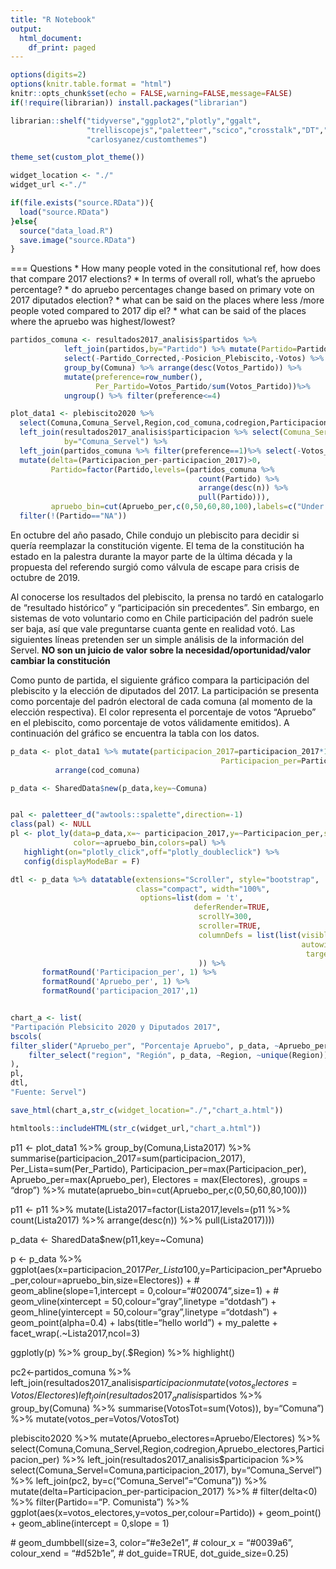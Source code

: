 ```yaml
---
title: "R Notebook"
output:
  html_document:
    df_print: paged
---
```

```r

options(digits=2)
options(knitr.table.format = "html") 
knitr::opts_chunk$set(echo = FALSE,warning=FALSE,message=FALSE)
if(!require(librarian)) install.packages("librarian")

librarian::shelf("tidyverse","ggplot2","plotly","ggalt",
                 "trelliscopejs","paletteer","scico","crosstalk","DT","htmltools",                
                 "carlosyanez/customthemes")                              #custom plot themes

theme_set(custom_plot_theme())

widget_location <- "./"
widget_url <-"./"
```


```r
if(file.exists("source.RData")){
  load("source.RData")
}else{
  source("data_load.R")
  save.image("source.RData")
}
```


=== Questions
* How many people voted in the consitutional ref, how does that compare 2017 elections?
* In terms of overall roll, what's the apruebo percentage?
* do apruebo percentages change based on primary vote on 2017 diputados election?
* what can be said on the places where less /more people voted compared to 2017 dip el?
* what can be said of the places where the apruebo was highest/lowest?


```r
partidos_comuna <- resultados2017_analisis$partidos %>% 
            left_join(partidos,by="Partido") %>% mutate(Partido=Partido_Corrected,Votos_Partido=Votos) %>%
            select(-Partido_Corrected,-Posicion_Plebiscito,-Votos) %>%
            group_by(Comuna) %>% arrange(desc(Votos_Partido)) %>%
            mutate(preference=row_number(),
                   Per_Partido=Votos_Partido/sum(Votos_Partido))%>% 
            ungroup() %>% filter(preference<=4)

plot_data1 <- plebiscito2020 %>% 
  select(Comuna,Comuna_Servel,Region,cod_comuna,codregion,Participacion_per,Apruebo_per,Electores) %>%
  left_join(resultados2017_analisis$participacion %>% select(Comuna_Servel=Comuna,participacion_2017),
            by="Comuna_Servel") %>%
  left_join(partidos_comuna %>% filter(preference==1)%>% select(-Votos_Partido), by=c("Comuna_Servel"="Comuna")) %>%
  mutate(delta=(Participacion_per-participacion_2017)>0,
         Partido=factor(Partido,levels=(partidos_comuna %>% 
                                          count(Partido) %>%
                                          arrange(desc(n)) %>%
                                          pull(Partido))),
         apruebo_bin=cut(Apruebo_per,c(0,50,60,80,100),labels=c("Under 50%","50%-60%","60-80%","80%-100%"))) %>%
  filter(!(Partido=="NA"))


```




En octubre del año pasado, Chile condujo un plebiscito para decidir si quería reemplazar la constitución vigente. El tema de la constitución ha estado en la palestra durante la mayor parte de la última década y la propuesta del referendo surgió como válvula de escape para crisis de octubre de 2019. 

Al conocerse los resultados del plebiscito, la prensa no tardó en catalogarlo de "resultado histórico" y "participación sin precedentes". Sin embargo, en sistemas de voto voluntario como en Chile participación del padrón suele ser baja, así que vale preguntarse cuanta gente en realidad votó. Las siguientes líneas pretenden ser un simple análisis de la información del Servel. **NO son un juicio de valor sobre la necesidad/oportunidad/valor cambiar la constitución**

Como punto de partida, el siguiente gráfico compara la participación del plebiscito y la elección de diputados del 2017. La participación se presenta como porcentaje del padrón electoral de cada comuna (al momento de la elección respectiva). El color representa el porcentaje de votos "Apruebo" en el plebiscito, como porcentaje de votos válidamente emitidos). A continuación del gráfico se encuentra la tabla con los datos.


```r

p_data <- plot_data1 %>% mutate(participacion_2017=participacion_2017*100,
                                               Participacion_per=Participacion_per*100) %>%
          arrange(cod_comuna)

p_data <- SharedData$new(p_data,key=~Comuna)


pal <- paletteer_d("awtools::spalette",direction=-1)
class(pal) <- NULL
pl <- plot_ly(data=p_data,x=~ participacion_2017,y=~Participacion_per,size=~Electores,
              color=~apruebo_bin,colors=pal) %>%
   highlight(on="plotly_click",off="plotly_doubleclick") %>%
   config(displayModeBar = F) 

dtl <- p_data %>% datatable(extensions="Scroller", style="bootstrap", 
                            class="compact", width="100%",
                             options=list(dom = 't',
                                         deferRender=TRUE, 
                                          scrollY=300, 
                                          scroller=TRUE,
                                          columnDefs = list(list(visible=FALSE, 
                                                                 autowidth=TRUE,
                                                                  targets=c(2:4,4,10:15)))
                                          )) %>%
       formatRound('Participacion_per', 1) %>%
       formatRound('Apruebo_per', 1) %>%
       formatRound('participacion_2017',1)


chart_a <- list(
"Partipación Plebsicito 2020 y Diputados 2017",
bscols(
filter_slider("Apruebo_per", "Porcentaje Apruebo", p_data, ~Apruebo_per, width = "60%",step=1,round=TRUE),
    filter_select("region", "Región", p_data, ~Region, ~unique(Region))
),
pl,
dtl,
"Fuente: Servel")

save_html(chart_a,str_c(widget_location="./","chart_a.html"))

```


```r
htmltools::includeHTML(str_c(widget_url,"chart_a.html"))
```







p11 <- plot_data1 %>% group_by(Comuna,Lista2017) %>% 
                           summarise(participacion_2017=sum(participacion_2017),
                                     Per_Lista=sum(Per_Partido),
                                     Participacion_per=max(Participacion_per),
                                     Apruebo_per=max(Apruebo_per),
                                     Electores = max(Electores),
                                     .groups = "drop") %>%
                                      mutate(apruebo_bin=cut(Apruebo_per,c(0,50,60,80,100))) 



p11 <- p11 %>% mutate(Lista2017=factor(Lista2017,levels=(p11 %>% 
                                          count(Lista2017) %>%
                                          arrange(desc(n)) %>%
                                          pull(Lista2017))))

p_data <- SharedData$new(p11,key=~Comuna)


 p <- p_data %>%
  ggplot(aes(x=participacion_2017*Per_Lista*100,y=Participacion_per*Apruebo_per,colour=apruebo_bin,size=Electores)) +
 # geom_abline(slope=1,intercept = 0,colour="#020074",size=1) +
 # geom_vline(xintercept = 50,colour="gray",linetype ="dotdash") +
  geom_hline(yintercept = 50,colour="gray",linetype ="dotdash") +
  geom_point(alpha=0.4) +
  labs(title="hello world") + 
   my_palette +
  facet_wrap(.~Lista2017,ncol=3)


ggplotly(p) %>% group_by(.$Region) %>% highlight()









pc2<-partidos_comuna %>% left_join(resultados2017_analisis$participacion %>% select(-Votos),by="Comuna") %>%
  mutate(votos_electores=Votos/Electores) %>% select(Comuna,Partido,votos_electores,Votos) %>%
  left_join(resultados2017_analisis$partidos %>% group_by(Comuna) %>% summarise(VotosTot=sum(Votos)),
            by="Comuna") %>%
  mutate(votos_per=Votos/VotosTot)

plebiscito2020 %>% 
  mutate(Apruebo_electores=Apruebo/Electores) %>%
  select(Comuna,Comuna_Servel,Region,codregion,Apruebo_electores,Participacion_per) %>%
  left_join(resultados2017_analisis$participacion %>% select(Comuna_Servel=Comuna,participacion_2017),
            by="Comuna_Servel") %>%
  left_join(pc2,
  by=c("Comuna_Servel"="Comuna")) %>%
  mutate(delta=Participacion_per-participacion_2017) %>%
 # filter(delta<0) %>%
  filter(Partido=="P. Comunista") %>%
  ggplot(aes(x=votos_electores,y=votos_per,colour=Partido)) +
  geom_point() +
  geom_abline(intercept = 0,slope = 1)
  
 # geom_dumbbell(size=3, color="#e3e2e1",
#                colour_x = "#0039a6", colour_xend = "#d52b1e",
#                dot_guide=TRUE, dot_guide_size=0.25)



